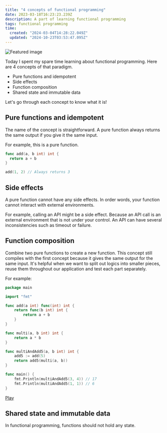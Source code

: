 ```yaml
---
title: "4 concepts of functional programming"
date: 2023-03-18T16:23:23.239Z
description: A part of learning functional programming
tags: functional programming
time:
  created: "2024-03-04T14:28:22.049Z"
  updated: "2024-10-23T03:53:47.095Z"
---
```


<div class="mb-4">
<img alt="Featured image" src="/img/4-concepts-of-functional-programming/featured.webp" />
</div>

Today I spent my spare time learning about functional programming. Here are 4 concepts of that paradigm.

- Pure functions and idempotent
- Side effects
- Function composition
- Shared state and immutable data

Let's go through each concept to know what it is!

## Pure functions and idempotent

The name of the concept is straightforward. A pure function always returns the same output if you give it the same input.

For example, this is a pure function.

```go
func add(a, b int) int {
  return a + b
}

add(1, 2) // Always returns 3
```

## Side effects

A pure function cannot have any side effects. In order words, your function cannot interact with external environments.

For example, calling an API might be a side effect. Because an API call is an external environment that is not under your control. An API can have several inconsistencies such as timeout or failure.

## Function composition

Combine two pure functions to create a new function. This concept still compiles with the first concept because it gives the same output for the same input. It's helpful when we want to split out logics into smaller pieces, reuse them throughout our application and test each part separately.

For example:

```go
package main

import "fmt"

func add(a int) func(int) int {
	return func(b int) int {
		return a + b
	}
}

func multi(a, b int) int {
	return a * b
}

func multiAndAdd5(a, b int) int {
	add5 := add(5)
	return add5(multi(a, b))
}

func main() {
	fmt.Println(multiAndAdd5(3, 4)) // 17
	fmt.Println(multiAndAdd5(1, 1)) // 6
}
```

[Play](https://go.dev/play/p/mJmdoqK9Owk)

## Shared state and immutable data

In functional programming, functions should not hold any state.
